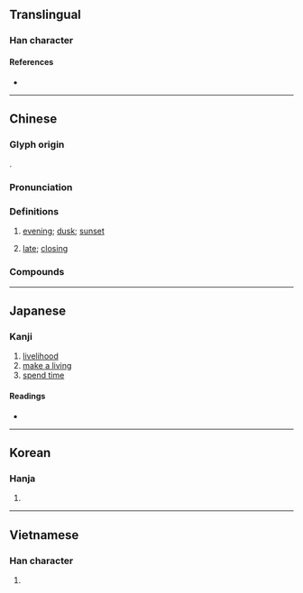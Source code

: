 {{character info/new}}
==Translingual==
{{stroke order|strokes=11}}

===Han character===
{{Han char|rn=72|rad=日|as=11|sn=15|four=44603|canj=TAKA|ids=⿱莫日}}

====References====
* {{Han ref|kx=0499.210|dkj=14128|dj=0868.270|hdz=21528.110|uh=66AE|ud=26286|bh=BCC7|bd=48327}}

----

==Chinese==
{{zh-forms}}

===Glyph origin===
{{Han etym}}
{{Han compound|莫|日|ls=psc|c1=p|c2=s|t2=sun}}.

===Pronunciation===
{{zh-pron
|m=mù
|c=mou6
|h=pfs=
|md=muô
|mn=bō͘
|w=3mu
|mc=y
|oc=y
|cat=n,a
}}

===Definitions===
{{zh-hanzi}}

# [[evening]]; [[dusk]]; [[sunset]]
# {{lb|zh|of|_|time}} [[late]]; [[closing]]

===Compounds===
{{zh-der|大暮|夕暮|垂暮|向暮|朝令暮改|朝暮|暮齒|朝虀暮鹽|暮春|晚暮|朝朝暮暮|朝梁暮晉|暮雲親舍|朝不保暮|暮四朝三|投暮|朝三暮四|朝升暮合|暮雲春樹|晨參暮省|暮氣|暮去朝來|朝梁暮陳|朝思暮想|朝鐘暮鼓|疲暮逢君|朝雲暮雨|暮色蒼茫|暮鼓晨鐘|朝更暮改|朝經暮史|暮世|暮雨朝雲|暮節|暮虢朝虞|暮歲|暮秋|朝歌暮樂|朝參暮禮|暮景桑榆|暮氣沉沉|暮生兒|朝榮暮落|朝歡暮樂|暮古|歲暮|朝暮課誦|暮景|暮想朝思|桑榆暮景|朝來暮去|朝暮人|暮色|日暮|朝西暮東|春樹暮雲|暮禮晨參|歸暮|朝歌暮絃|暮景殘光|朝東暮西|桑榆暮影|旦暮|暮年|朝趁暮食|朝秦暮楚|朝生暮死|朝四暮三|暮楚朝秦|暮靄|暮煙|暮暮朝朝|晨鐘暮鼓|晨參暮禮|旦暮朝夕|日暮途遠|日暮途窮|連暮夜|途窮日暮|道遠日暮|薄暮|美人遲暮|遲暮|衰暮}}

----

==Japanese==

===Kanji===
{{ja-kanji|grade=6|rs=日11}}

# [[livelihood]]
# [[make a living]]
# [[spend time]]

====Readings====
* {{ja-readings|on=[[ぼ]] (bo)|kun=[[くれる]] (kureru), [[くらす]] (kurasu), [[くれ]] (kure)}}

----

==Korean==

===Hanja===
{{ko-hanja|hangeul=모|eumhun=|rv=mo|mr=mo|y=mo}}

# {{defn|lang=ko|sort=日11}}

----

==Vietnamese==

===Han character===
{{vi-hantu|[[mộ]], [[mò]]|rs=日11}}

# {{defn|lang=vi|sort=日11}}